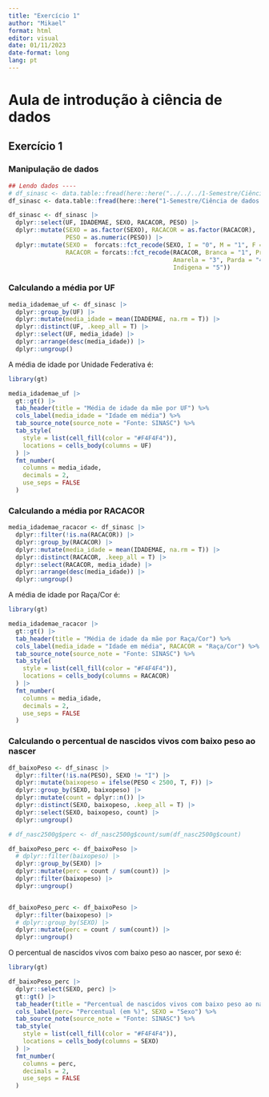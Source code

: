 ```yaml
---
title: "Exercício 1"
author: "Mikael"
format: html
editor: visual
date: 01/11/2023
date-format: long
lang: pt
---
```


# Aula de introdução à ciência de dados

## Exercício 1

### Manipulação de dados

```r

## Lendo dados ----
# df_sinasc <- data.table::fread(here::here("../../../1-Semestre/Ciência de dados - STC878/Dados/sinasc_2022.csv"))
df_sinasc <- data.table::fread(here::here("1-Semestre/Ciência de dados - STC878/Dados/sinasc_2022.csv"))

df_sinasc <- df_sinasc |> 
  dplyr::select(UF, IDADEMAE, SEXO, RACACOR, PESO) |> 
  dplyr::mutate(SEXO = as.factor(SEXO), RACACOR = as.factor(RACACOR),
                PESO = as.numeric(PESO)) |> 
  dplyr::mutate(SEXO =  forcats::fct_recode(SEXO, I = "0", M = "1", F = "2"),
                RACACOR = forcats::fct_recode(RACACOR, Branca = "1", Preta = "2",
                                              Amarela = "3", Parda = "4",
                                              Indigena = "5"))
```

### Calculando a média por UF

```r

media_idademae_uf <- df_sinasc |> 
  dplyr::group_by(UF) |> 
  dplyr::mutate(media_idade = mean(IDADEMAE, na.rm = T)) |> 
  dplyr::distinct(UF, .keep_all = T) |>
  dplyr::select(UF, media_idade) |> 
  dplyr::arrange(desc(media_idade)) |> 
  dplyr::ungroup()
```

A média de idade por Unidade Federativa é: 

```r
library(gt)

media_idademae_uf |> 
  gt::gt() |> 
  tab_header(title = "Média de idade da mãe por UF") %>%
  cols_label(media_idade = "Idade em média") %>%
  tab_source_note(source_note = "Fonte: SINASC") %>%
  tab_style(
    style = list(cell_fill(color = "#F4F4F4")),
    locations = cells_body(columns = UF)
  ) |>
  fmt_number(
    columns = media_idade,
    decimals = 2,
    use_seps = FALSE
  )
```

### Calculando a média por RACACOR

```r

media_idademae_racacor <- df_sinasc |> 
  dplyr::filter(!is.na(RACACOR)) |> 
  dplyr::group_by(RACACOR) |> 
  dplyr::mutate(media_idade = mean(IDADEMAE, na.rm = T)) |> 
  dplyr::distinct(RACACOR, .keep_all = T) |>
  dplyr::select(RACACOR, media_idade) |> 
  dplyr::arrange(desc(media_idade)) |> 
  dplyr::ungroup()
```

A média de idade por Raça/Cor é: 

```r
library(gt)

media_idademae_racacor |> 
  gt::gt() |> 
  tab_header(title = "Média de idade da mãe por Raça/Cor") %>%
  cols_label(media_idade = "Idade em média", RACACOR = "Raça/Cor") %>%
  tab_source_note(source_note = "Fonte: SINASC") %>%
  tab_style(
    style = list(cell_fill(color = "#F4F4F4")),
    locations = cells_body(columns = RACACOR)
  ) |>
  fmt_number(
    columns = media_idade,
    decimals = 2,
    use_seps = FALSE
  )
```

### Calculando o percentual de nascidos vivos com baixo peso ao nascer

```r

df_baixoPeso <- df_sinasc |> 
  dplyr::filter(!is.na(PESO), SEXO != "I") |> 
  dplyr::mutate(baixopeso = ifelse(PESO < 2500, T, F)) |> 
  dplyr::group_by(SEXO, baixopeso) |> 
  dplyr::mutate(count = dplyr::n()) |> 
  dplyr::distinct(SEXO, baixopeso, .keep_all = T) |>
  dplyr::select(SEXO, baixopeso, count) |> 
  dplyr::ungroup()

# df_nasc2500g$perc <- df_nasc2500g$count/sum(df_nasc2500g$count)

df_baixoPeso_perc <- df_baixoPeso |>
  # dplyr::filter(baixopeso) |> 
  dplyr::group_by(SEXO) |> 
  dplyr::mutate(perc = count / sum(count)) |> 
  dplyr::filter(baixopeso) |> 
  dplyr::ungroup()


df_baixoPeso_perc <- df_baixoPeso |>
  dplyr::filter(baixopeso) |>
  # dplyr::group_by(SEXO) |> 
  dplyr::mutate(perc = count / sum(count)) |> 
  dplyr::ungroup()
```
O percentual de nascidos vivos com baixo peso ao nascer, por sexo é: 

```r
library(gt)

df_baixoPeso_perc |> 
  dplyr::select(SEXO, perc) |> 
  gt::gt() |> 
  tab_header(title = "Percentual de nascidos vivos com baixo peso ao nascer por Sexo") %>%
  cols_label(perc= "Percentual (em %)", SEXO = "Sexo") %>%
  tab_source_note(source_note = "Fonte: SINASC") %>%
  tab_style(
    style = list(cell_fill(color = "#F4F4F4")),
    locations = cells_body(columns = SEXO)
  ) |>
  fmt_number(
    columns = perc,
    decimals = 2,
    use_seps = FALSE
  )
```


